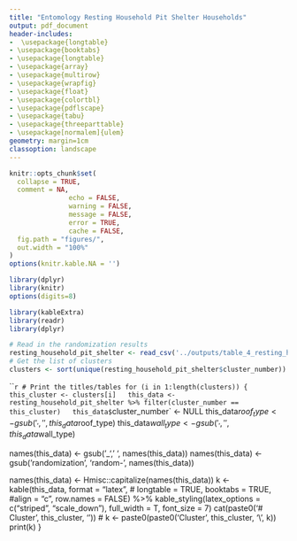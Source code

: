 ```yaml
---
title: "Entomology Resting Household Pit Shelter Households"
output: pdf_document
header-includes:
-  \usepackage{longtable}
- \usepackage{booktabs}
- \usepackage{longtable}
- \usepackage{array}
- \usepackage{multirow}
- \usepackage{wrapfig}
- \usepackage{float}
- \usepackage{colortbl}
- \usepackage{pdflscape}
- \usepackage{tabu}
- \usepackage{threeparttable}
- \usepackage[normalem]{ulem}
geometry: margin=1cm
classoption: landscape
---
```



```r
knitr::opts_chunk$set(
  collapse = TRUE,
  comment = NA, 
               echo = FALSE, 
               warning = FALSE, 
               message = FALSE, 
               error = TRUE, 
               cache = FALSE,
  fig.path = "figures/",
  out.width = "100%"
)
options(knitr.kable.NA = '')
```

```r
library(dplyr)
library(knitr)
options(digits=8)

library(kableExtra)
library(readr)
library(dplyr)
```

```r
# Read in the randomization results
resting_household_pit_shelter <- read_csv('../outputs/table_4_resting_household_pit_shelter.csv')
# Get the list of clusters
clusters <- sort(unique(resting_household_pit_shelter$cluster_number))

```

```r
# Print the titles/tables
for (i in 1:length(clusters)) {
  this_cluster <- clusters[i]
  this_data <- resting_household_pit_shelter %>% filter(cluster_number == this_cluster)
  this_data$`cluster_number` <- NULL
  this_data$roof_type <- gsub('_', ' ', this_data$roof_type)
  this_data$wall_type <- gsub('_', ' ', this_data$wall_type)

  names(this_data) <- gsub('_', ' ', names(this_data))
  names(this_data) <- gsub('randomization', 'random-\nization', names(this_data))

  names(this_data) <- Hmisc::capitalize(names(this_data))
  k <- kable(this_data, format = "latex",
              # longtable = TRUE,
              booktabs = TRUE,
              #align = "c", 
          row.names = FALSE) %>%
      kable_styling(latex_options = c("striped", "scale_down"), full_width = T, 
                    font_size = 7) 
  cat(paste0('# Cluster ', this_cluster, '\n\n'))
  # k <- paste0(paste0('Cluster ', this_cluster, '\\', k))
  print(k)
}
